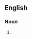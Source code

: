 {{also|réarrangements}}

==English==

===Noun===
{{head|en|noun plural form}}

# {{plural of|rearrangement|lang=en}}